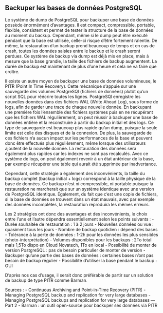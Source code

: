 ## Backuper les bases de données PostgreSQL

Le système de dump de PostgreSQL pour backuper une base de données possède énormément d’avantages. Il est compact, compressible, portable, flexible, consistent et permet de tester la structure de la base de données au moment du backup. Cependant, même si le dump peut être exécuté pendant que la base est utilisée, celle-ci risque d’être fortement ralentie. De même, la restauration d’un backup prend beaucoup de temps et en cas de crash, toutes les données saisies entre le backup et le crash seront perdues. Ce système de backup via dump est déjà mis en place, mais à mesure que la base grandie, la taille des fichiers de backup augmentent. La durée de backup est maintenant de plus d’une heure et cela ne va faire que croître.

Il existe un autre moyen de backuper une base de données volumineuse, le PITR (Point In Time Recovery). Cette mécanique s’appuie sur une sauvegarde des volumes PostgreSQl (fichiers de données) plutôt qu’un script SQL pour réécrire toutes les lignes. PostgreSQl enregistre les nouvelles données dans des fichiers WAL (Write Ahead Log), sous forme de logs, afin de garder une trace de chaque nouvelle donnée. En backupant une première fois l’ensemble des fichiers systèmes puis en ne récupérant que les fichiers WAL régulièrement, on peut réussir à backuper une base de données entière et la reconstruire à partir du backup initial et des logs. Ce type de sauvegarde est beaucoup plus rapide qu’un dump, puisque la seule limite est celle des disques et de la connexion. De plus, la sauvegarde de ces fichiers n’a aucun impact sur les performances de la base et peuvent donc être effectués plus régulièrement, même lorsque des utilisateurs ajoutent de la nouvelle donnée. La restauration des données sera également plus rapides car les indexes ne sont pas recalculés. Avec ce système de logs, on peut également revenir à un état antérieur de la base, par exemple récupérer une table qui aurait été supprimée par inadvertance.

Cependant, cette stratégie a également des inconvénients, la taille du backup complet (backup initial + logs) correspond à la taille physique de la base de données. Ce backup n’est ni compressible, ni portable puisque la restauration ne marcherait que sur un système identique avec une version de PostgreSQL identique. Également, du fait que c’est une copie de fichiers, si la base de données se trouvent dans un état mauvais, avec par exemple des données incomplètes, la restauration reproduira les mêmes erreurs.

Les 2 stratégies ont donc des avantages et des inconvénients, le choix entre l’une et l’autre dépendra essentiellement selon les points suivants :
- Durée souhaitée de restauration : 1 à 2 jours
- Nouvelles données ou vue : quasiment tous les jours
- Nombre de backup quotidien : dépend des bases
- Tolérance à la perte de données : 1-2h pour les données les plus sensibles (photo-interprétation)
- Volumes disponibles pour les backups : 2To total mais 1,5To dispo en Cloud Novatech, 1To en local
- Possibilité de monter de version PostgreSQL : pas de besoin particulier de monter de version
- Backuper qu’une partie des bases de données : certaines bases n’ont pas besoin de backup régulier
- Possibilité d’utiliser la base pendant le backup : OUI

D’après nos cas d’usage, il serait donc préférable de partir sur un solution de backup de type PITR comme Barman.

Sources :
- Continuous Archiving and Point-in-Time Recovery (PITR)
- Managing PostgreSQL backup and replication for very large databases
- Managing PostgreSQL backups and replication for very large databases — Part 2
- Barman : un outil open-source pour backuper ses données via PITR